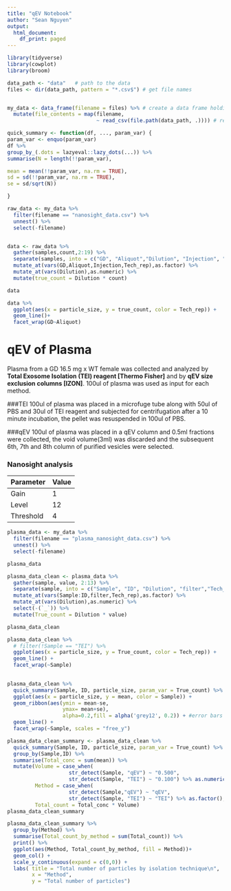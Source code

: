 ```yaml
---
title: "qEV Notebook"
author: "Sean Nguyen"
output:
  html_document:
    df_print: paged
---
```





```r
library(tidyverse)
library(cowplot)
library(broom)
```

```r

data_path <- "data"   # path to the data
files <- dir(data_path, pattern = "*.csv$") # get file names


my_data <- data_frame(filename = files) %>% # create a data frame holding the file names
  mutate(file_contents = map(filename, 
                             ~ read_csv(file.path(data_path, .)))) # read files into a new data column  
```

```r
quick_summary <- function(df, ..., param_var) {
param_var <- enquo(param_var)
df %>%
group_by_(.dots = lazyeval::lazy_dots(...)) %>%
summarise(N = length(!!param_var),

mean = mean(!!param_var, na.rm = TRUE),
sd = sd(!!param_var, na.rm = TRUE),
se = sd/sqrt(N))

}
```


```r
raw_data <- my_data %>%
  filter(filename == "nanosight_data.csv") %>% 
  unnest() %>% 
  select(-filename)


data <- raw_data %>% 
  gather(samples,count,2:19) %>% 
  separate(samples, into = c("GD", "Aliquot","Dilution", "Injection", "Tech_rep")) %>% 
  mutate_at(vars(GD,Aliquot,Injection,Tech_rep),as.factor) %>% 
  mutate_at(vars(Dilution),as.numeric) %>% 
  mutate(true_count = Dilution * count)

data

```


```r
data %>%
  ggplot(aes(x = particle_size, y = true_count, color = Tech_rep)) +
  geom_line()+
  facet_wrap(GD~Aliquot)

```


# qEV of Plasma
  Plasma from a GD 16.5 mg x WT female was collected and analyzed by **Total Exosome Isolation (TEI) reagent [Thermo Fisher]** and by **qEV size exclusion columns [IZON]**.  100ul of plasma was used as input for each method.  
  
###TEI
  100ul of plasma was placed in a microfuge tube along with 50ul of PBS and 30ul of TEI reagent and subjected for centrifugation after a 10 minute incubation, the pellet was resuspended in 100ul of PBS.
  
###qEV 
  100ul of plasma was placed in a qEV column and 0.5ml fractions were collected, the void volume(3ml) was discarded and the subsequent 6th, 7th and 8th column of purified vesicles were selected.
  
### Nanosight analysis
  
  |Parameter|Value|  
  |---|---|  
  |Gain|1|
  |Level|12|  
  |Threshold|4|
  
```r
plasma_data <- my_data %>%
  filter(filename == "plasma_nanosight_data.csv") %>% 
  unnest() %>% 
  select(-filename)

plasma_data
```
  
```r
plasma_data_clean <- plasma_data %>% 
  gather(sample, value, 2:13) %>% 
  separate(sample, into = c("Sample", "ID", "Dilution", "filter","Tech_rep", sep = "_")) %>% 
  mutate_at(vars(Sample:ID,filter,Tech_rep),as.factor) %>% 
  mutate_at(vars(Dilution),as.numeric) %>%
  select(-(`_`)) %>% 
  mutate(True_count = Dilution * value)

plasma_data_clean
```
  
```r
plasma_data_clean %>% 
  # filter(!Sample == "TEI") %>% 
  ggplot(aes(x = particle_size, y = True_count, color = Tech_rep)) +
  geom_line() +
  facet_wrap(~Sample)
  
```
```r
plasma_data_clean %>% 
  quick_summary(Sample, ID, particle_size, param_var = True_count) %>% 
  ggplot(aes(x = particle_size, y = mean, color = Sample)) +
  geom_ribbon(aes(ymin = mean-se,
                  ymax= mean+se),
                  alpha=0.2,fill = alpha('grey12', 0.2)) + #error bars
  geom_line() +
  facet_wrap(~Sample, scales = "free_y")
```
  
```r
plasma_data_clean_summary <- plasma_data_clean %>% 
  quick_summary(Sample, ID, particle_size, param_var = True_count) %>% 
  group_by(Sample,ID) %>% 
  summarise(Total_conc = sum(mean)) %>% 
  mutate(Volume = case_when(
                    str_detect(Sample, "qEV") ~ "0.500",
                    str_detect(Sample, "TEI") ~ "0.100") %>% as.numeric(),
         Method = case_when(
                    str_detect(Sample,"qEV") ~ "qEV",
                    str_detect(Sample, "TEI") ~ "TEI") %>% as.factor(),
         Total_count = Total_conc * Volume)
plasma_data_clean_summary

```

```r
plasma_data_clean_summary %>% 
  group_by(Method) %>% 
  summarise(Total_count_by_method = sum(Total_count)) %>% 
  print() %>% 
  ggplot(aes(Method, Total_count_by_method, fill = Method))+
  geom_col() +
  scale_y_continuous(expand = c(0,0)) +
  labs( title = "Total number of particles by isolation technique\n",
        x = "Method",
        y = "Total number of particles")
```
  
  